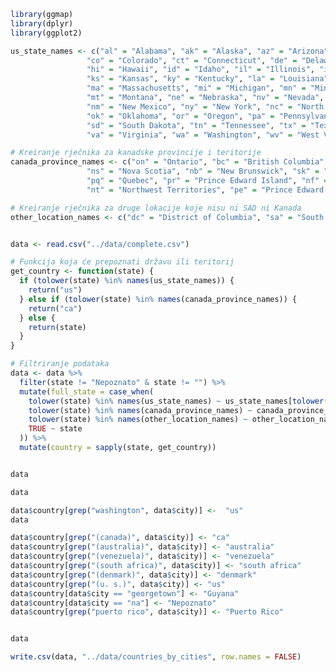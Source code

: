 ```r

library(ggmap)
library(dplyr)
library(ggplot2)
```


```r

us_state_names <- c("al" = "Alabama", "ak" = "Alaska", "az" = "Arizona", "ar" = "Arkansas", "ca" = "California",
                 "co" = "Colorado", "ct" = "Connecticut", "de" = "Delaware", "fl" = "Florida", "ga" = "Georgia",
                 "hi" = "Hawaii", "id" = "Idaho", "il" = "Illinois", "in" = "Indiana", "ia" = "Iowa",
                 "ks" = "Kansas", "ky" = "Kentucky", "la" = "Louisiana", "me" = "Maine", "md" = "Maryland",
                 "ma" = "Massachusetts", "mi" = "Michigan", "mn" = "Minnesota", "ms" = "Mississippi", "mo" = "Missouri",
                 "mt" = "Montana", "ne" = "Nebraska", "nv" = "Nevada", "nh" = "New Hampshire", "nj" = "New Jersey",
                 "nm" = "New Mexico", "ny" = "New York", "nc" = "North Carolina", "nd" = "North Dakota", "oh" = "Ohio",
                 "ok" = "Oklahoma", "or" = "Oregon", "pa" = "Pennsylvania", "ri" = "Rhode Island", "sc" = "South Carolina",
                 "sd" = "South Dakota", "tn" = "Tennessee", "tx" = "Texas", "ut" = "Utah", "vt" = "Vermont",
                 "va" = "Virginia", "wa" = "Washington", "wv" = "West Virginia", "wi" = "Wisconsin", "wy" = "Wyoming")

# Kreiranje rječnika za kanadske provincije i teritorije
canada_province_names <- c("on" = "Ontario", "bc" = "British Columbia", "ab" = "Alberta", "qc" = "Quebec", "mb" = "Manitoba",
                 "ns" = "Nova Scotia", "nb" = "New Brunswick", "sk" = "Saskatchewan",
                 "pq" = "Quebec", "pr" = "Prince Edward Island", "nf" = "Newfoundland",
                 "nt" = "Northwest Territories", "pe" = "Prince Edward Island", "yt" = "Yukon", "yk" = "Yukon")

# Kreiranje rječnika za druge lokacije koje nisu ni SAD ni Kanada
other_location_names <- c("dc" = "District of Columbia", "sa" = "South Australia", "vi" = "Virgin Islands")


data <- read.csv("../data/complete.csv")

```




```r

# Funkcija koja će prepoznati državu ili teritorij
get_country <- function(state) {
  if (tolower(state) %in% names(us_state_names)) {
    return("us")
  } else if (tolower(state) %in% names(canada_province_names)) {
    return("ca")
  } else {
    return(state)
  }
}

# Filtriranje podataka
data <- data %>%
  filter(state != "Nepoznato" & state != "") %>%
  mutate(full_state = case_when(
    tolower(state) %in% names(us_state_names) ~ us_state_names[tolower(state)],
    tolower(state) %in% names(canada_province_names) ~ canada_province_names[tolower(state)],
    tolower(state) %in% names(other_location_names) ~ other_location_names[tolower(state)],
    TRUE ~ state
  )) %>%
  mutate(country = sapply(state, get_country))


data

```

```r
data

data$country[grep("washington", data$city)] <-  "us"
data
```
```r
data$country[grep("(canada)", data$city)] <- "ca"
data$country[grep("(australia)", data$city)] <- "australia"
data$country[grep("(venezuela)", data$city)] <- "venezuela"
data$country[grep("(south africa)", data$city)] <- "south africa"
data$country[grep("(denmark)", data$city)] <- "denmark"
data$country[grep("(u. s.)", data$city)] <- "us"
data$country[data$city == "georgetown"] <- "Guyana"
data$country[data$city == "na"] <- "Nepoznato"
data$country[grep("puerto rico", data$city)] <- "Puerto Rico"


data

write.csv(data, "../data/countries_by_cities", row.names = FALSE)
```



